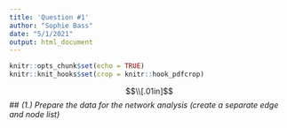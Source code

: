 ```yaml
---
title: 'Question #1'
author: "Sophie Bass"
date: "5/1/2021"
output: html_document
---
```



```r
knitr::opts_chunk$set(echo = TRUE)
knitr::knit_hooks$set(crop = knitr::hook_pdfcrop)
```

$$\\[.01in]$$
## *(1.) Prepare the data for the network analysis (create a separate edge and node list)*

